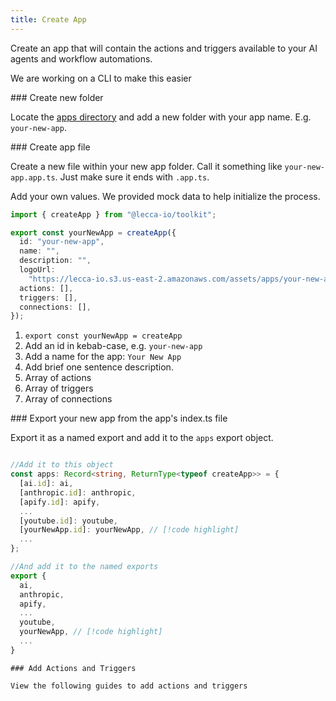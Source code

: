 ```yaml
---
title: Create App
---
```


Create an app that will contain the actions and triggers available to your AI agents and workflow automations.

<Callout>We are working on a CLI to make this easier</Callout>

<Steps>

<Step>
### Create new folder

Locate the [apps directory](https://github.com/lecca-digital/lecca-io/tree/main/packages/apps/src/lib) and add a new folder with your app name. E.g. `your-new-app`.

<Files>
  <Folder name="packages" defaultOpen>
    <Folder name="ui" />
    <Folder name="server" />
    <Folder name="toolkit" />
    <Folder name="apps" defaultOpen>
      <Folder name="src" defaultOpen>
        <Folder name="lib" defaultOpen>
          <Folder name="your-new-app" />
        </Folder>
      </Folder>
    </Folder>
  </Folder>
</Files>

</Step>

<Step>
### Create app file

Create a new file within your new app folder. Call it something like `your-new-app.app.ts`. Just make sure it ends with `.app.ts`.

Add your own values. We provided mock data to help initialize the process.

```ts
import { createApp } from "@lecca-io/toolkit";

export const yourNewApp = createApp({
  id: "your-new-app",
  name: "",
  description: "",
  logoUrl:
    "https://lecca-io.s3.us-east-2.amazonaws.com/assets/apps/your-new-app.svg",
  actions: [],
  triggers: [],
  connections: [],
});
```

1. `export const yourNewApp = createApp`
2. Add an id in kebab-case, e.g. `your-new-app`
3. Add a name for the app: `Your New App`
4. Add brief one sentence description.
5. Array of actions
6. Array of triggers
7. Array of connections

</Step>

<Step>
### Export your new app from the app's index.ts file

<Files>
  <Folder name="packages" defaultOpen>
    <Folder name="ui" />
    <Folder name="server" />
    <Folder name="toolkit" />
    <Folder name="apps" defaultOpen>
      <Folder name="src" defaultOpen>
        <Folder name="lib">
          <Folder name="your-new-app" />
        </Folder>
        <File name="index.ts" />
      </Folder>
    </Folder>
  </Folder>
</Files>

Export it as a named export and add it to the `apps` export object.

```ts title="packages/apps/src/index.ts"

//Add it to this object
const apps: Record<string, ReturnType<typeof createApp>> = {
  [ai.id]: ai,
  [anthropic.id]: anthropic,
  [apify.id]: apify,
  ...
  [youtube.id]: youtube,
  [yourNewApp.id]: yourNewApp, // [!code highlight]
  ...
};

//And add it to the named exports
export {
  ai,
  anthropic,
  apify,
  ...
  youtube,
  yourNewApp, // [!code highlight]
  ...
}


```

</Step>

<Step>

    ### Add Actions and Triggers

    View the following guides to add actions and triggers

</Step>

</Steps>
